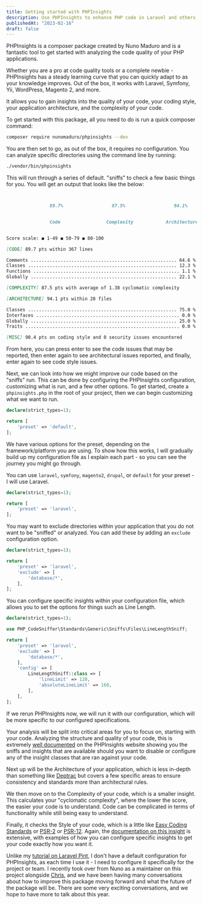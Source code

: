 ```yaml
---
title: Getting started with PHPInsights
description: Use PHPInsights to enhance PHP code in Laravel and others - A guide to optimal code style and architecture.
publishedAt: "2023-02-16"
draft: false
---
```


PHPInsights is a composer package created by Nuno Maduro and is a fantastic tool to get started with analyzing the code quality of your PHP applications.

Whether you are a pro at code quality tools or a complete newbie - PHPInsights has a steady learning curve that you can quickly adapt to as your knowledge improves. Out of the box, it works with Laravel, Symfony, Yii, WordPress, Magento 2, and more.

It allows you to gain insights into the quality of your code, your coding style, your application architecture, and the complexity of your code.

To get started with this package, all you need to do is run a quick composer command:

```bash
composer require nunomaduro/phpinsights --dev
```

You are then set to go, as out of the box, it requires no configuration. You can analyze specific directories using the command line by running:

```bash
./vendor/bin/phpinsights
```

This will run through a series of default. "sniffs" to check a few basic things for you. You will get an output that looks like the below:

```markdown


                89.7%                  87.5%                  94.1%                  90.4%


                Code                 Complexity            Architecture              Style


Score scale: ◼ 1-49 ◼ 50-79 ◼ 80-100

[CODE] 89.7 pts within 367 lines

Comments ...................................................... 64.6 %
Classes ....................................................... 12.3 %
Functions ...................................................... 1.1 %
Globally ...................................................... 22.1 %

[COMPLEXITY] 87.5 pts with average of 1.38 cyclomatic complexity

[ARCHITECTURE] 94.1 pts within 28 files

Classes ....................................................... 75.0 %
Interfaces ..................................................... 0.0 %
Globally ...................................................... 25.0 %
Traits ......................................................... 0.0 %

[MISC] 90.4 pts on coding style and 0 security issues encountered
```

From here, you can press enter to see the code issues that may be reported, then enter again to see architectural issues reported, and finally, enter again to see code style issues.

Next, we can look into how we might improve our code based on the "sniffs" run. This can be done by configuring the PHPInsights configuration, customizing what is run, and a few other options. To get started, create a `phpinsights.php` in the root of your project, then we can begin customizing what we want to run.

```php
declare(strict_types=1);

return [
    'preset' => 'default',
];
```

We have various options for the preset, depending on the framework/platform you are using. To show how this works, I will gradually build up my configuration file as I explain each part - so you can see the journey you might go through.

You can use `laravel`, `symfony`, `magento2`, `drupal`, or `default` for your preset - I will use Laravel.

```php
declare(strict_types=1);

return [
    'preset' => 'laravel',
];
```

You may want to exclude directories within your application that you do not want to be "sniffed" or analyzed. You can add these by adding an `exclude` configuration option.

```php
declare(strict_types=1);

return [
    'preset' => 'laravel',
    'exclude' => [
        'database/*',
    ],
];
```

You can configure specific insights within your configuration file, which allows you to set the options for things such as Line Length.

```php
declare(strict_types=1);

use PHP_CodeSniffer\Standards\Generic\Sniffs\Files\LineLengthSniff;

return [
    'preset' => 'laravel',
    'exclude' => [
        'database/*',
    ],
    'config' => [
        LineLengthSniff::class => [
            'lineLimit' => 120,
            'absoluteLineLimit' => 160,
        ],
    ],
];
```

If we rerun PHPInsights now, we will run it with our configuration, which will be more specific to our configured specifications.

Your analysis will be split into critical areas for you to focus on, starting with your code. Analyzing the structure and quality of your code, this is extremely [well documented](https://phpinsights.com/insights/code.html#forbidden-public-property) on the PHPInsights website showing you the sniffs and insights that are available should you want to disable or configure any of the insight classes that are ran against your code.

Next up will be the Architecture of your application, which is less in-depth than something like [Deptrac](https://qossmic.github.io/deptrac/) but covers a few specific areas to ensure consistency and standards more than architectural rules.

We then move on to the Complexity of your code, which is a smaller insight. This calculates your "cyclomatic complexity", where the lower the score, the easier your code is to understand. Code can be complicated in terms of functionality while still being easy to understand.

Finally, it checks the Style of your code, which is a little like [Easy Coding Standards](https://github.com/easy-coding-standard/easy-coding-standard) or [PSR-2](https://www.php-fig.org/psr/psr-2/) or [PSR-12](https://www.php-fig.org/psr/psr-12/). Again, the [documentation on this insight](https://phpinsights.com/insights/style.html#function-closing-brace) is extensive, with examples of how you can configure specific insights to get your code exactly how you want it.

Unlike my [tutorial on Laravel Pint](https://laravel-news.com/configuring-laravel-pint), I don't have a default configuration for PHPInsights, as each time I use it - I need to configure it specifically for the project or team. I recently took over from Nuno as a maintainer on this project alongside [Chris](https://twitter.com/cmgmyr), and we have been having many conversations about how to improve this package moving forward and what the future of the package will be. There are some very exciting conversations, and we hope to have more to talk about this year.
